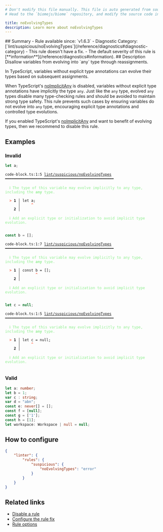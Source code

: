```yaml
---
# Don't modify this file manually. This file is auto generated from source, and you will lose your changes next time the website is built.
# Head to the `biomejs/biome` repository, and modify the source code in there.

title: noEvolvingTypes
description: Learn more about noEvolvingTypes
---
```


<Tabs>
<TabItem label="TypeScript and TSX" icon="seti:typescript">
## Summary
- Rule available since: `v1.6.3`
- Diagnostic Category: [`lint/suspicious/noEvolvingTypes`](/reference/diagnostics#diagnostic-category)
- This rule doesn't have a fix.
- The default severity of this rule is [**information**](/reference/diagnostics#information).
## Description
Disallow variables from evolving into `any` type through reassignments.

In TypeScript, variables without explicit type annotations can evolve their types based on subsequent assignments.

When  TypeScript's [noImplicitAny](https://www.typescriptlang.org/tsconfig/#noImplicitAny) is disabled,
variables without explicit type annotations have implicitly the type `any`.
Just like the `any` type, evolved `any` types disable many type-checking rules and should be avoided to maintain strong type safety.
This rule prevents such cases by ensuring variables do not evolve into `any` type, encouraging explicit type annotations and controlled type evolutions.

If you enabled TypeScript's [noImplicitAny](https://www.typescriptlang.org/tsconfig/#noImplicitAny) and want to benefit of evolving types,
then we recommend to disable this rule.

## Examples

### Invalid

```ts
let a;
```

<pre class="language-text"><code class="language-text">code-block.ts:1:5 <a href="https://biomejs.dev/linter/rules/no-evolving-types">lint/suspicious/noEvolvingTypes</a> ━━━━━━━━━━━━━━━━━━━━━━━━━━━━━━━━━━━━━━━━━━━━━━━━━━<br /><br />  <strong><span style="color: lightgreen;">ℹ</span></strong> <span style="color: lightgreen;">The type of this variable may evolve implicitly to any type, including the </span><span style="color: lightgreen;"><strong>any</strong></span><span style="color: lightgreen;"> type.</span><br />  <br />  <strong><span style="color: Tomato;">&gt;</span></strong> <strong>1 │ </strong>let a;<br />   <strong>   │ </strong>    <strong><span style="color: Tomato;">^</span></strong><br />    <strong>2 │ </strong><br />  <br />  <strong><span style="color: lightgreen;">ℹ</span></strong> <span style="color: lightgreen;">Add an explicit type or initialization to avoid implicit type evolution.</span><br />  <br /></code></pre>

```ts
const b = [];
```

<pre class="language-text"><code class="language-text">code-block.ts:1:7 <a href="https://biomejs.dev/linter/rules/no-evolving-types">lint/suspicious/noEvolvingTypes</a> ━━━━━━━━━━━━━━━━━━━━━━━━━━━━━━━━━━━━━━━━━━━━━━━━━━<br /><br />  <strong><span style="color: lightgreen;">ℹ</span></strong> <span style="color: lightgreen;">The type of this variable may evolve implicitly to any type, including the </span><span style="color: lightgreen;"><strong>any</strong></span><span style="color: lightgreen;"> type.</span><br />  <br />  <strong><span style="color: Tomato;">&gt;</span></strong> <strong>1 │ </strong>const b = [];<br />   <strong>   │ </strong>      <strong><span style="color: Tomato;">^</span></strong><br />    <strong>2 │ </strong><br />  <br />  <strong><span style="color: lightgreen;">ℹ</span></strong> <span style="color: lightgreen;">Add an explicit type or initialization to avoid implicit type evolution.</span><br />  <br /></code></pre>

```ts
let c = null;
```

<pre class="language-text"><code class="language-text">code-block.ts:1:5 <a href="https://biomejs.dev/linter/rules/no-evolving-types">lint/suspicious/noEvolvingTypes</a> ━━━━━━━━━━━━━━━━━━━━━━━━━━━━━━━━━━━━━━━━━━━━━━━━━━<br /><br />  <strong><span style="color: lightgreen;">ℹ</span></strong> <span style="color: lightgreen;">The type of this variable may evolve implicitly to any type, including the </span><span style="color: lightgreen;"><strong>any</strong></span><span style="color: lightgreen;"> type.</span><br />  <br />  <strong><span style="color: Tomato;">&gt;</span></strong> <strong>1 │ </strong>let c = null;<br />   <strong>   │ </strong>    <strong><span style="color: Tomato;">^</span></strong><br />    <strong>2 │ </strong><br />  <br />  <strong><span style="color: lightgreen;">ℹ</span></strong> <span style="color: lightgreen;">Add an explicit type or initialization to avoid implicit type evolution.</span><br />  <br /></code></pre>

### Valid

```ts
let a: number;
let b = 1;
var c : string;
var d = "abn";
const e: never[] = [];
const f = [null];
const g = ['1'];
const h = [1];
let workspace: Workspace | null = null;
```

## How to configure
```json title="biome.json"
{
	"linter": {
		"rules": {
			"suspicious": {
				"noEvolvingTypes": "error"
			}
		}
	}
}

```
## Related links

- [Disable a rule](/linter/#disable-a-rule)
- [Configure the rule fix](/linter#configure-the-rule-fix)
- [Rule options](/linter/#rule-options)

</TabItem>
</Tabs>

